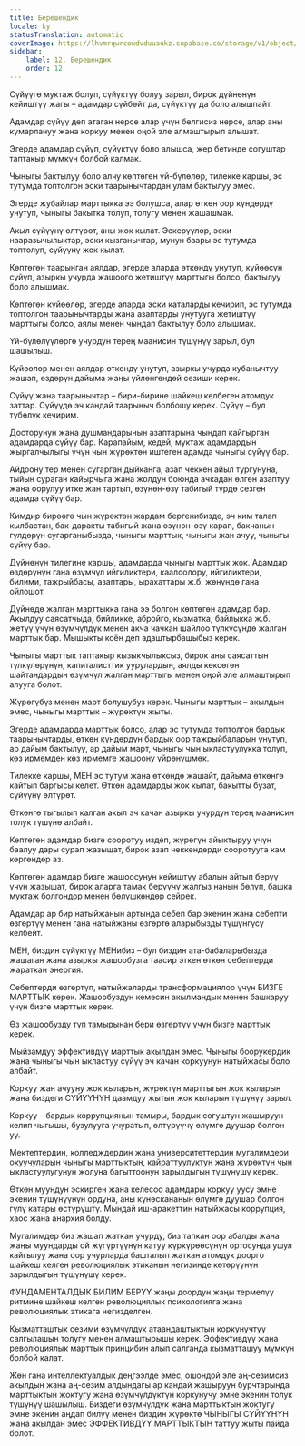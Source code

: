```yaml
---
title: Берешендик
locale: ky
statusTranslation: automatic
coverImage: https://lhvmrqwrcowdvduuaukz.supabase.co/storage/v1/object/public/strapi-uploads/small_cover-educacion-fundamental.webp-2d51a7828a2b1309555be27f7e2a61a0.webp
sidebar:
    label: 12. Берешендик
    order: 12
---
```

Сүйүүгө муктаж болуп, сүйүктүү болуу зарыл, бирок дүйнөнүн кейиштүү жагы – адамдар сүйбөйт да, сүйүктүү да боло алышпайт.

Адамдар сүйүү деп атаган нерсе алар үчүн белгисиз нерсе, алар аны кумарлануу жана коркуу менен оңой эле алмаштырып алышат.

Эгерде адамдар сүйүп, сүйүктүү боло алышса, жер бетинде согуштар таптакыр мүмкүн болбой калмак.

Чыныгы бактылуу боло алчу көптөгөн үй-бүлөлөр, тилекке каршы, эс тутумда топтолгон эски таарынычтардан улам бактылуу эмес.

Эгерде жубайлар марттыкка ээ болушса, алар өткөн оор күндөрдү унутуп, чыныгы бакытка толуп, толугу менен жашашмак.

Акыл сүйүүнү өлтүрөт, аны жок кылат. Эскерүүлөр, эски нааразычылыктар, эски кызганычтар, мунун баары эс тутумда топтолуп, сүйүүнү жок кылат.

Көптөгөн таарынган аялдар, эгерде аларда өткөндү унутуп, күйөөсүн сүйүп, азыркы учурда жашоого жетиштүү марттыгы болсо, бактылуу боло алышмак.

Көптөгөн күйөөлөр, эгерде аларда эски каталарды кечирип, эс тутумда топтолгон таарынычтарды жана азаптарды унутууга жетиштүү марттыгы болсо, аялы менен чындап бактылуу боло алышмак.

Үй-бүлөлүүлөргө учурдун терең маанисин түшүнүү зарыл, бул шашылыш.

Күйөөлөр менен аялдар өткөндү унутуп, азыркы учурда кубанычтуу жашап, өздөрүн дайыма жаңы үйлөнгөндөй сезиши керек.

Сүйүү жана таарынычтар – бири-бирине шайкеш келбеген атомдук заттар. Сүйүүдө эч кандай таарыныч болбошу керек. Сүйүү – бул түбөлүк кечирим.

Досторунун жана душмандарынын азаптарына чындап кайгырган адамдарда сүйүү бар. Карапайым, кедей, муктаж адамдардын жыргалчылыгы үчүн чын жүрөктөн иштеген адамда чыныгы сүйүү бар.

Айдоону тер менен сугарган дыйканга, азап чеккен айыл тургунуна, тыйын сураган кайырчыга жана жолдун боюнда ачкадан өлгөн азаптуу жана оорулуу итке жан тартып, өзүнөн-өзү табигый түрдө сезген адамда сүйүү бар.

Кимдир бирөөгө чын жүрөктөн жардам бергенибизде, эч ким талап кылбастан, бак-даракты табигый жана өзүнөн-өзү карап, бакчанын гүлдөрүн сугарганыбызда, чыныгы марттык, чыныгы жан ачуу, чыныгы сүйүү бар.

Дүйнөнүн тилегине каршы, адамдарда чыныгы марттык жок. Адамдар өздөрүнүн гана өзүмчүл ийгиликтери, каалоолору, ийгиликтери, билими, тажрыйбасы, азаптары, ырахаттары ж.б. жөнүндө гана ойлошот.

Дүйнөдө жалган марттыкка гана ээ болгон көптөгөн адамдар бар. Акылдуу саясатчыда, бийликке, абройго, кызматка, байлыкка ж.б. жетүү үчүн өзүмчүлдүк менен акча чачкан шайлоо түлкүсүндө жалган марттык бар. Мышыкты коён деп адаштырбашыбыз керек.

Чыныгы марттык таптакыр кызыкчылыксыз, бирок аны саясаттын түлкүлөрүнүн, капиталисттик уурулардын, аялды көксөгөн шайтандардын өзүмчүл жалган марттыгы менен оңой эле алмаштырып алууга болот.

Жүрөгүбүз менен март болушубуз керек. Чыныгы марттык – акылдын эмес, чыныгы марттык – жүрөктүн жыты.

Эгерде адамдарда марттык болсо, алар эс тутумда топтолгон бардык таарынычтарды, өткөн күндөрдүн бардык оор тажрыйбаларын унутуп, ар дайым бактылуу, ар дайым март, чыныгы чын ыкластуулукка толуп, көз ирмемден көз ирмемге жашоону үйрөнүшмөк.

Тилекке каршы, МЕН эс тутум жана өткөндө жашайт, дайыма өткөнгө кайтып баргысы келет. Өткөн адамдарды жок кылат, бакытты бузат, сүйүүнү өлтүрөт.

Өткөнгө тыгылып калган акыл эч качан азыркы учурдун терең маанисин толук түшүнө албайт.

Көптөгөн адамдар бизге сооротуу издеп, жүрөгүн айыктыруу үчүн баалуу дары сурап жазышат, бирок азап чеккендерди сооротууга кам көргөндөр аз.

Көптөгөн адамдар бизге жашоосунун кейиштүү абалын айтып берүү үчүн жазышат, бирок аларга тамак берүүчү жалгыз нанын бөлүп, башка муктаж болгондор менен бөлүшкөндөр сейрек.

Адамдар ар бир натыйжанын артында себеп бар экенин жана себепти өзгөртүү менен гана натыйжаны өзгөртө аларыбызды түшүнгүсү келбейт.

МЕН, биздин сүйүктүү МЕНибиз – бул биздин ата-бабаларыбызда жашаган жана азыркы жашообузга таасир эткен өткөн себептерди жараткан энергия.

Себептерди өзгөртүп, натыйжаларды трансформациялоо үчүн БИЗГЕ МАРТТЫК керек. Жашообуздун кемесин акылмандык менен башкаруу үчүн бизге марттык керек.

Өз жашообузду түп тамырынан бери өзгөртүү үчүн бизге марттык керек.

Мыйзамдуу эффективдүү марттык акылдан эмес. Чыныгы боорукердик жана чыныгы чын ыкластуу сүйүү эч качан коркуунун натыйжасы боло албайт.

Коркуу жан ачууну жок кыларын, жүрөктүн марттыгын жок кыларын жана биздеги СҮЙҮҮНҮН даамдуу жытын жок кыларын түшүнүү зарыл.

Коркуу – бардык коррупциянын тамыры, бардык согуштун жашыруун келип чыгышы, бузулууга учуратып, өлтүрүүчү өлүмгө дуушар болгон уу.

Мектептердин, колледждердин жана университеттердин мугалимдери окуучуларын чыныгы марттыктын, кайраттуулуктун жана жүрөктүн чын ыкластуулугунун жолуна багыттоонун зарылдыгын түшүнүшү керек.

Өткөн муундун эскирген жана келесоо адамдары коркуу уусу эмне экенин түшүнүүнүн ордуна, аны күнөскананын өлүмгө дуушар болгон гүлү катары өстүрүштү. Мындай иш-аракеттин натыйжасы коррупция, хаос жана анархия болду.

Мугалимдер биз жашап жаткан учурду, биз тапкан оор абалды жана жаңы муундарды ой жүгүртүүнүн катуу күркүрөөсүнүн ортосунда ушул кайгылуу жана оор учурларда башталып жаткан атомдук доорго шайкеш келген революциялык этиканын негизинде көтөрүүнүн зарылдыгын түшүнүшү керек.

ФУНДАМЕНТАЛДЫК БИЛИМ БЕРҮҮ жаңы доордун жаңы термелүү ритмине шайкеш келген революциялык психологияга жана революциялык этикага негизделген.

Кызматташтык сезими өзүмчүлдүк атаандаштыктын коркунучтуу салгылашын толугу менен алмаштырышы керек. Эффективдүү жана революциялык марттык принцибин алып салганда кызматташуу мүмкүн болбой калат.

Жөн гана интеллектуалдык деңгээлде эмес, ошондой эле аң-сезимсиз акылдын жана аң-сезим алдындагы ар кандай жашыруун бурчтарында марттыктын жоктугу жана өзүмчүлдүктүн коркунучу эмне экенин толук түшүнүү шашылыш. Биздеги өзүмчүлдүк жана марттыктын жоктугу эмне экенин аңдап билүү менен биздин жүрөктө ЧЫНЫГЫ СҮЙҮҮНҮН жана акылдан эмес ЭФФЕКТИВДҮҮ МАРТТЫКТЫН таттуу жыты пайда болот.


